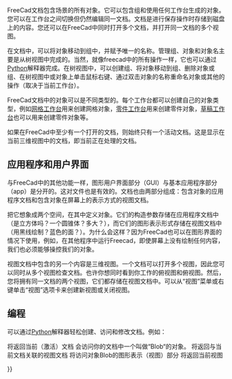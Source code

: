 <languages/>

{{Docnav
|[[Navigation_Cube|Navigation Cube]]
|[[Property_View|Property View]]
}}

{{TOCright}}

FreeCad文档包含场景的所有对象。它可以包含组和使用任何工作台生成的对象。您可以在工作台之间切换但仍然编辑同一文档。文档是进行保存操作时存储到磁盘上的内容。您还可以在FreeCad中同时打开多个文档，并打开同一文档的多个视图。

<div class="mw-translate-fuzzy">
在文档中，可以将对象移动到组中，并赋予唯一的名称。管理组、对象和对象名主要是从树视图中完成的。当然，就像freecad中的所有操作一样，它也可以通过[[python|Python]]解释器完成。在树视图中，可以创建组、将对象移动到组、删除对象或组、在树视图中或对象上单击鼠标右键、通过双击对象的名称重命名对象或其他的操作（取决于当前工作台）。
</div>

<div class="mw-translate-fuzzy">
FreeCad文档中的对象可以是不同类型的。每个工作台都可以创建自己的对象类型，例如[[Mesh Workbench|网格工作台]]用来创建网格对象，[[Part Workbench|零件工作台]]用来创建零件对象，[[Draft Workbench|草稿工作台]]也可以用来创建零件对象等。
</div>

如果在FreeCad中至少有一个打开的文档，则始终只有一个活动文档。这是显示在当前三维视图中的文档，即当前正在处理的文档。

<span id="Application_and_User_Interface"></span>
==应用程序和用户界面==

与FreeCad中的其他功能一样，图形用户界面部分（GUI）与基本应用程序部分（app）是分开的。这对文件也是有效的。文档也由两部分组成：包含对象的应用程序文档和包含对象在屏幕上的表示方式的视图文档。 

把它想象成两个空间，在其中定义对象。它们的构造参数存储在应用程序文档中（是立方体吗？一个圆锥体？多大？），而它们的图形表示形式存储在视图文档中（用黑线绘制？蓝色的面？）。为什么会这样？因为FreeCad也可以在{{emphasis|没有}}图形界面的情况下使用，例如，在其他程序中运行Freecad，即使屏幕上没有绘制任何内容，我们也必须能够操控我们的对象。

视图文档中包含的另一个内容是三维视图。一个文档可以打开多个视图，因此您可以同时从多个视图检查文档。也许你想同时看到你工作的俯视图和俯视图。然后，您将拥有同一文档的两个视图，它们都存储在视图文档中。可以从“视图”菜单或右键单击“视图”选项卡来创建新视图或关闭视图。

<span id="Scripting"></span>
==编程==

<div class="mw-translate-fuzzy">
可以通过[[python|Python]]解释器轻松创建、访问和修改文档。例如：
</div>
{{Code|code=
FreeCAD.ActiveDocument
}}
将返回当前（激活）文档
{{Code|code=
FreeCAD.ActiveDocument.Blob
}}
会访问你的文档中一个叫做“Blob“的对象。
{{Code|code=
FreeCADGui.ActiveDocument
}}
将返回与当前文档关联的视图文档
{{Code|code=
FreeCADGui.ActiveDocument.Blob
}}
将访问对象Blob的图形表示（视图）部分
{{Code|code=
FreeCADGui.ActiveDocument.ActiveView
}}
将返回当前视图


<div class="mw-translate-fuzzy">
{{docnav|Mouse Model/zh|Preferences Editor/zh}}
</div>

{{Userdocnavi{{#translation:}}}}